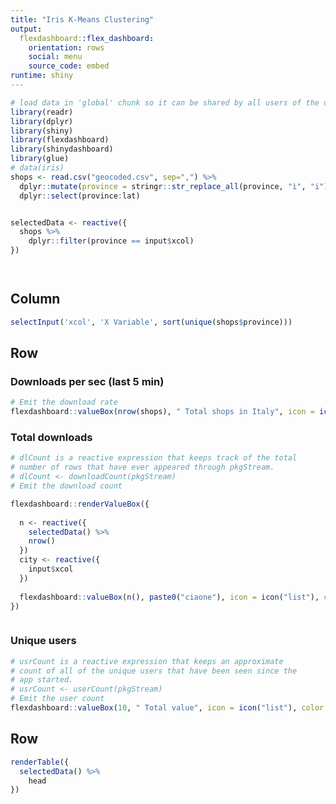 ```yaml
---
title: "Iris K-Means Clustering"
output: 
  flexdashboard::flex_dashboard:
    orientation: rows
    social: menu
    source_code: embed
runtime: shiny
---
```


```r
# load data in 'global' chunk so it can be shared by all users of the dashboard
library(readr)
library(dplyr)
library(shiny)
library(flexdashboard)
library(shinydashboard)
library(glue)
# data(iris)
shops <- read.csv("geocoded.csv", sep=",") %>%
  dplyr::mutate(province = stringr::str_replace_all(province, "ì", "i")) %>%
  dplyr::select(province:lat)



```


```r

selectedData <- reactive({
  shops %>%
    dplyr::filter(province == input$xcol)
})




```

Column {.sidebar}
-----------------------------------------------------------------------

```r

selectInput('xcol', 'X Variable', sort(unique(shops$province)))    

```

Row
-----------------------------------------------------------------------

### Downloads per sec (last 5 min) {.value-box}

```r



# Emit the download rate
flexdashboard::valueBox(nrow(shops), " Total shops in Italy", icon = icon("list"), color = "warning")
```

### Total downloads

```r
# dlCount is a reactive expression that keeps track of the total
# number of rows that have ever appeared through pkgStream.
# dlCount <- downloadCount(pkgStream)
# Emit the download count

flexdashboard::renderValueBox({
  
  n <- reactive({
    selectedData() %>%
    nrow()
  })
  city <- reactive({
    input$xcol
  })
    
  flexdashboard::valueBox(n(), paste0("ciaone"), icon = icon("list"), color = "warning")
})



```

### Unique users {.value-box}

```r
# usrCount is a reactive expression that keeps an approximate
# count of all of the unique users that have been seen since the
# app started.
# usrCount <- userCount(pkgStream)
# Emit the user count
flexdashboard::valueBox(10, " Total value", icon = icon("list"), color = "warning")
```

Row
-----------------------------------------------------------------------




```r
renderTable({
  selectedData() %>%
    head
})


```

